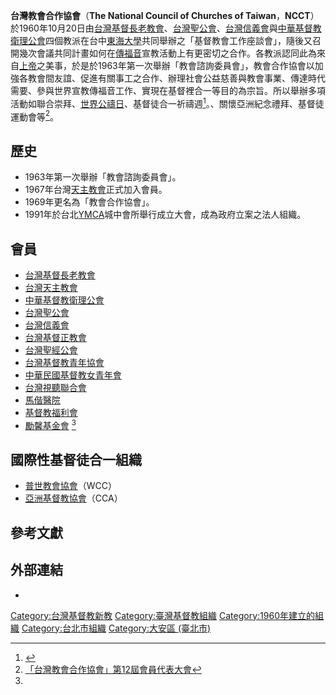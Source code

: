 {{expand|time=2016-01-29T03:10:18+00:00}}
'''台灣教會合作協會'''（'''The National Council of Churches of Taiwan'''，'''NCCT'''）於1960年10月20日由[[台灣基督長老教會|台灣基督長老教會]]、[[台灣聖公會|台灣聖公會]]、[[台灣信義會|台灣信義會]]與[[中華基督教衛理公會|中華基督教衛理公會]]四個教派在台中[[東海大學_(台灣)|東海大學]]共同舉辦之「基督教會工作座談會」，隨後又召開幾次會議共同計畫如何在[[傳福音|傳福音]]宣教活動上有更密切之合作。各教派認同此為來自[[上帝|上帝]]之美事，於是於1963年第一次舉辦「教會諮詢委員會」，教會合作協會以加強各教會間友誼、促進有關事工之合作、辦理社會公益慈善與教會事業、傳達時代需要、參與世界宣教傳福音工作、實現在基督裡合一等目的為宗旨。所以舉辦多項活動如聯合崇拜、[[世界公禱日|世界公禱日]]、基督徒合一祈禱週<ref>{{Cite news|author=台灣教會公報|title=台灣教會合作協會 積極籌備 明年合一祈禱|date=2015-10-07|location=[[台北|台北]]|publisher=台灣教會公報社|url=http://www.tcnn.org.tw/news-detail.php?nid=10482|accessdate=2016-01-28|archive-date=2016-03-09|archive-url=https://web.archive.org/web/20160309220119/http://www.tcnn.org.tw/news-detail.php?nid=10482|dead-url=no}}</ref>。、關懷亞洲紀念禮拜、基督徒運動會等<ref name="第12屆會員代表大會">[http://www.tianzhu.org/tw/tz_newsd.php?news_id=16599&action=click 「台灣教會合作協會」第12屆會員代表大會]</ref>。

== 歷史 ==
* 1963年第一次舉辦「教會諮詢委員會」。
* 1967年台灣[[天主教會|天主教會]]正式加入會員。
* 1969年更名為「教會合作協會」。
* 1991年於台北[[YMCA|YMCA]]城中會所舉行成立大會，成為政府立案之法人組織。

==會員==
* [[台灣基督長老教會|台灣基督長老教會]]
* [[台灣天主教會|台灣天主教會]]
* [[中華基督教衛理公會|中華基督教衛理公會]]
* [[台灣聖公會|台灣聖公會]]
* [[台灣信義會|台灣信義會]]
* [[台灣基督正教會|台灣基督正教會]]
* [[台灣聖經公會|台灣聖經公會]]
* [[台灣基督教青年協會|台灣基督教青年協會]]
* [[中華民國基督教女青年會|中華民國基督教女青年會]]
* [[台灣視聽聯合會|台灣視聽聯合會]]
* [[馬偕醫院|馬偕醫院]]
* [[基督教福利會|基督教福利會]]
* [[勵馨基金會|勵馨基金會]] <ref name="第12屆會員代表大會"></ref>

==國際性基督徒合一組織==
* [[普世教會協會|普世教會協會]]（WCC）
* [[亞洲基督教協會|亞洲基督教協會]]（CCA）

== 參考文獻 ==
{{Reflist}}

==外部連結==
*{{facebook|台灣教會合作協會-154139994735474|台灣教會合作協會}}

[[Category:台灣基督教新教|Category:台灣基督教新教]]
[[Category:臺灣基督教組織|Category:臺灣基督教組織]]
[[Category:1960年建立的組織|Category:1960年建立的組織]]
[[Category:台北市組織|Category:台北市組織]]
[[Category:大安區_(臺北市)|Category:大安區 (臺北市)]]